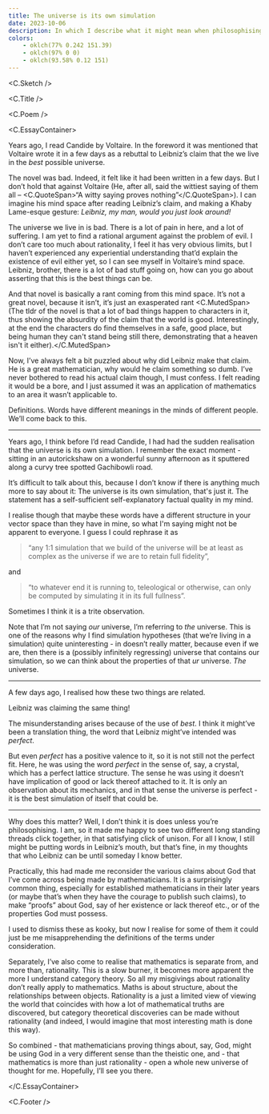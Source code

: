 ```yaml
---
title: The universe is its own simulation
date: 2023-10-06
description: In which I describe what it might mean when philosophising mathematicians say that the universe is perfect
colors:
    - oklch(77% 0.242 151.39)
    - oklch(97% 0 0)
    - oklch(93.58% 0.12 151)
---
```



<C.Sketch />

<C.Title />

<C.Poem />

<C.EssayContainer>

Years ago, I read Candide by Voltaire. In the foreword it was mentioned that
Voltaire wrote it in a few days as a rebuttal to Leibniz’s claim that the we
live in the _best_ possible universe.

The novel was bad. Indeed, it felt like it had been written in a few days. But I
don’t hold that against Voltaire (He, after all, said the wittiest saying of
them all – <C.QuoteSpan>“A witty saying proves nothing”</C.QuoteSpan>). I can
imagine his mind space after reading Leibniz’s claim, and making a Khaby
Lame-esque gesture: _Leibniz, my man, would you just look around!_

The universe we live in is bad. There is a lot of pain in here, and a lot of
suffering. I am yet to find a rational argument against the problem of evil. I
don’t care too much about rationality, I feel it has very obvious limits, but I
haven’t experienced any experiential understanding that’d explain the existence
of evil either yet, so I can see myself in Voltaire’s mind space. Leibniz,
brother, there is a lot of bad stuff going on, how can you go about asserting
that this is the best things can be.

And that novel is basically a rant coming from this mind space. It’s not a great
novel, because it isn’t, it’s just an exasperated rant <C.MutedSpan>(The tldr of
the novel is that a lot of bad things happen to characters in it, thus showing
the absurdity of the claim that the world is good. Interestingly, at the end the
characters do find themselves in a safe, good place, but being human they can't
stand being still there, demonstrating that a heaven isn't it
either).</C.MutedSpan>

Now, I’ve always felt a bit puzzled about why did Leibniz make that claim. He is
a great mathematician, why would he claim something so dumb. I’ve never bothered
to read his actual claim though, I must confess. I felt reading it would be a
bore, and I just assumed it was an application of mathematics to an area it
wasn’t applicable to.

Definitions. Words have different meanings in the minds of different people.
We’ll come back to this.

---

Years ago, I think before I’d read Candide, I had had the sudden realisation
that the universe is its own simulation. I remember the exact moment - sitting
in an autorickshaw on a wonderful sunny afternoon as it sputtered along a curvy
tree spotted Gachibowli road.

It’s difficult to talk about this, because I don’t know if there is anything
much more to say about it: The universe is its own simulation, that's just it.
The statement has a self-sufficient self-explanatory factual quality in my mind.

I realise though that maybe these words have a different structure in your
vector space than they have in mine, so what I'm saying might not be apparent to
everyone. I guess I could rephrase it as

> “any 1:1 simulation that we build of the universe will be at least as complex
> as the universe if we are to retain full fidelity”,

and

> “to whatever end it is running to, teleological or otherwise, can only be
> computed by simulating it in its full fullness”.

Sometimes I think it is a trite observation.

Note that I’m not saying _our_ universe, I’m referring to _the_ universe. This
is one of the reasons why I find simulation hypotheses (that we’re living in a
simulation) quite uninteresting - in doesn’t really matter, because even if we
are, then there is a (possibly infinitely regressing) universe that contains our
simulation, so we can think about the properties of that _ur_ universe. _The_
universe.

---

A few days ago, I realised how these two things are related.

Leibniz was claiming the same thing!

The misunderstanding arises because of the use of _best_. I think it might’ve
been a translation thing, the word that Leibniz might’ve intended was _perfect_.

But even _perfect_ has a positive valence to it, so it is not still not the
perfect fit. Here, he was using the word _perfect_ in the sense of, say, a
crystal, which has a perfect lattice structure. The sense he was using it
doesn’t have implication of good or lack thereof attached to it. It is only an
observation about its mechanics, and in that sense the universe is perfect - it
is the best simulation of itself that could be.

---

Why does this matter? Well, I don’t think it is does unless you’re
philosophising. I am, so it made me happy to see two different long standing
threads click together, in that satisfying click of unison. For all I know, I
still might be putting words in Leibniz’s mouth, but that’s fine, in my thoughts
that who Leibniz can be until someday I know better.

Practically, this had made me reconsider the various claims about God that I’ve
come across being made by mathematicians. It is a surprisingly common thing,
especially for established mathematicians in their later years (or maybe that’s
when they have the courage to publish such claims), to make “proofs” about God,
say of her existence or lack thereof etc., or of the properties God must
possess.

I used to dismiss these as kooky, but now I realise for some of them it could
just be me misapprehending the definitions of the terms under consideration.

Separately, I’ve also come to realise that mathematics is separate from, and
more than, rationality. This is a slow burner, it becomes more apparent the more
I understand category theory. So all my misgivings about rationality don’t
really apply to mathematics. Maths is about structure, about the relationships
between objects. Rationality is a just a limited view of viewing the world that
coincides with how a lot of mathematical truths are discovered, but category
theoretical discoveries can be made without rationality (and indeed, I would
imagine that most interesting math is done this way).

So combined - that mathematicians proving things about, say, God, might be using
God in a very different sense than the theistic one, and - that mathematics is
more than just rationality - open a whole new universe of thought for me.
Hopefully, I’ll see you there.

</C.EssayContainer>

<C.Footer />
